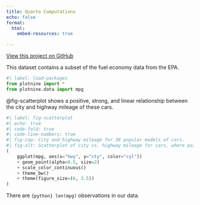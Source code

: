 ```yaml
---
title: Quarto Computations
echo: false
format: 
  html: 
    embed-resources: true

---
```


[View this project on GitHub](https://github.com/masonbrehmer/GSB_544_Labs)

This dataset contains a subset of the fuel economy data from the EPA.

```python
#| label: load-packages
from plotnine import *
from plotnine.data import mpg
```

@fig-scatterplot shows a positive, strong, and linear relationship between the city and highway mileage of these cars.

```python
#| label: fig-scatterplot
#| echo: true
#| code-fold: true
#| code-line-numbers: true
#| fig-cap: City and highway mileage for 38 popular models of cars.
#| fig-alt: Scatterplot of city vs. highway mileage for cars, where points are colored by the number of cylinders. The plot displays a positive, linear, and strong relationship between city and highway mileage, and mileage increases as the number of cylinders decreases.
(
    ggplot(mpg, aes(x="hwy", y="cty", color="cyl"))
    + geom_point(alpha=0.5, size=2)
    + scale_color_continuous()
    + theme_bw()
    + theme(figure_size=(6, 3.5))
)
```

There are `{python} len(mpg)` observations in our data.